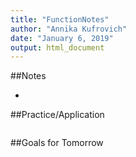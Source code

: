 ```yaml
---
title: "FunctionNotes"
author: "Annika Kufrovich"
date: "January 6, 2019"
output: html_document
---
```



##Notes

*


##Practice/Application



```r

```

##Goals for Tomorrow